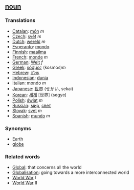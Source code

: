 ==[[noun]]==

===Translations===
*[[Catalan]]: [[món]] ''m''
*[[Czech]]: [[svět]] ''m''
*[[Dutch]]: [[wereld]] ''m''
*[[Esperanto]]: [[mondo]]
*[[Finnish]]: [[maailma]]
*[[French]]: [[monde]] ''m''
*[[German]]: [[Welt]] ''f''
*[[Greek]]: [[κόσμος]] (kosmos)''m''
*[[Hebrew]]: [[עולם]]
*[[Indonesian]]: [[dunia]]
*[[Italian]]: [[mondo]] ''m''
*[[Japanese]]: [[世界]] (せかい, sekai)
*[[Korean]]: [[세계]] [世界] (segye)
*[[Polish]]: [[świat]] ''m''
*[[Russian]]: [[мир]], [[свет]]
*[[Slovak]]: [[svet]] ''m''
*[[Spanish]]: [[mundo]] ''m''

===Synonyms===

*[[Earth]]
*[[globe]]

===Related words===

*[[Global]]: that concerns all the world
*[[Globalisation]]: going towards a more interconnected world
*[[World War]] I
*[[World War]] II